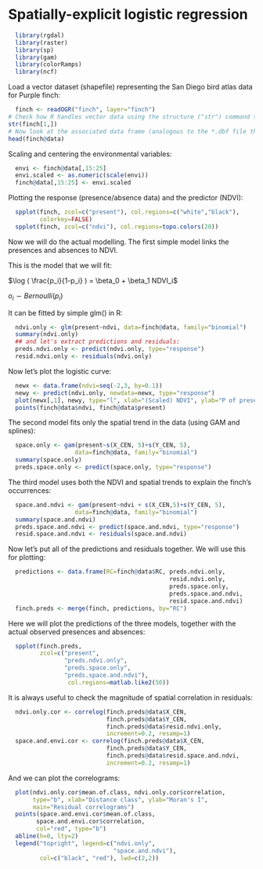 Spatially-explicit logistic regression
========================================================

```r
  library(rgdal)
  library(raster)
  library(sp)
  library(gam)
  library(colorRamps)
  library(ncf)
```

Load a vector dataset (shapefile) representing the San Diego bird atlas data for Purple finch:
```r
  finch <- readOGR("finch", layer="finch")
# Check how R handles vector data using the structure ("str") command to look at one of the polygons
str(finch[1,])
# Now look at the associated data frame (analogous to the *.dbf file that accompanied the shapefile)
head(finch@data)
```

Scaling and centering the environmental variables:
```r
  envi <- finch@data[,15:25] 
  envi.scaled <- as.numeric(scale(envi))
  finch@data[,15:25] <- envi.scaled
```

Plotting the response (presence/absence data) and the predictor (NDVI):
```r
  spplot(finch, zcol=c("present"), col.regions=c("white","black"),
         colorkey=FALSE)
  spplot(finch, zcol=c("ndvi"), col.regions=topo.colors(20))
```

Now we will do the actual modelling. The first simple model links the presences and absences to NDVI.

This is the model that we will fit:

$\log ( \frac{p_i}{1-p_i} ) = \beta_0 + \beta_1 NDVI_i$

$o_i \sim Bernoulli(p_i)$

It can be fitted by simple glm() in R:
```r
  ndvi.only <- glm(present~ndvi, data=finch@data, family="binomial")
  summary(ndvi.only)
  ## and let's extract predictions and residuals:
  preds.ndvi.only <- predict(ndvi.only, type="response")
  resid.ndvi.only <- residuals(ndvi.only)
```

Now let's plot the logistic curve:
```r
  newx <- data.frame(ndvi=seq(-2,3, by=0.1))
  newy <- predict(ndvi.only, newdata=newx, type="response")
  plot(newx[,1], newy, type="l", xlab="(Scaled) NDVI", ylab="P of presence", col="red")
  points(finch@data$ndvi, finch@data$present)
```

The second model fits only the spatial trend in the data (using GAM and splines):
```r
  space.only <- gam(present~s(X_CEN, 5)+s(Y_CEN, 5),
                   data=finch@data, family="binomial")
  summary(space.only)
  preds.space.only <- predict(space.only, type="response")
```

The third model uses both the NDVI and spatial trends to explain the finch's occurrences:
```r
  space.and.ndvi <- gam(present~ndvi + s(X_CEN,5)+s(Y_CEN, 5),
                   data=finch@data, family="binomial")
  summary(space.and.ndvi)
  preds.space.and.ndvi <- predict(space.and.ndvi, type="response")
  resid.space.and.ndvi <- residuals(space.and.ndvi)
```

Now let's put all of the predictions and residuals together. We will use this for plotting:
```r
  predictions <- data.frame(RC=finch@data$RC, preds.ndvi.only, 
                                              resid.ndvi.only,
                                              preds.space.only,
                                              preds.space.and.ndvi,
                                              resid.space.and.ndvi)
  finch.preds <- merge(finch, predictions, by="RC")
```

Here we will plot the predictions of the three models, together with the actual observed presences and absences:
```r
  spplot(finch.preds, 
         zcol=c("present",
                "preds.ndvi.only",
                "preds.space.only",
                "preds.space.and.ndvi"), 
                 col.regions=matlab.like2(50))
```

It is always useful to check the magnitude of spatial correlation in residuals:
```r
  ndvi.only.cor <- correlog(finch.preds@data$X_CEN,
                            finch.preds@data$Y_CEN, 
                            finch.preds@data$resid.ndvi.only, 
                            increment=0.2, resamp=1)
  space.and.envi.cor <- correlog(finch.preds@data$X_CEN,
                            finch.preds@data$Y_CEN,
                            finch.preds@data$resid.space.and.ndvi,
                            increment=0.2, resamp=1)
```

And we can plot the correlograms:
```r
  plot(ndvi.only.cor$mean.of.class, ndvi.only.cor$correlation,
       type="b", xlab="Distance class", ylab="Moran's I",
       main="Residual correlograms")
  points(space.and.envi.cor$mean.of.class, 
        space.and.envi.cor$correlation,
        col="red", type="b")
  abline(h=0, lty=2)
  legend("topright", legend=c("ndvi.only",
                              "space.and.ndvi"),
         col=c("black", "red"), lwd=c(2,2))
```



